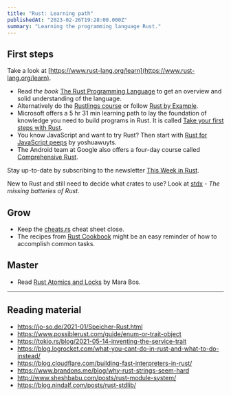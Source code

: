 ```yaml
---
title: "Rust: Learning path"
publishedAt: "2023-02-26T19:28:00.000Z"
summary: "Learning the programming language Rust."
---
```


## First steps

Take a look at [https://www.rust-lang.org/learn](https://www.rust-lang.org/learn).

- Read _the book_ [The Rust Programming Language](https://doc.rust-lang.org/book/) to get an overview and solid understanding of the language.
- Alternatively do the [Rustlings course](https://github.com/rust-lang/rustlings/) or follow [Rust by Example](https://doc.rust-lang.org/stable/rust-by-example/).
- Microsoft offers a 5 hr 31 min learning path to lay the foundation of knowledge you need to build programs in Rust. It is called [Take your first steps with Rust](https://learn.microsoft.com/en-us/training/paths/rust-first-steps/).
- You know JavaScript and want to try Rust? Then start with [Rust for JavaScript peeps](https://github.com/yoshuawuyts/rust-for-js-peeps) by yoshuawuyts.
- The Android team at Google also offers a four-day course called [Comprehensive Rust](https://github.com/google/comprehensive-rust).

Stay up-to-date by subscribing to the newsletter [This Week in Rust](https://this-week-in-rust.org/).

New to Rust and still need to decide what crates to use? Look at [stdx](https://github.com/brson/stdx) _- The missing batteries of Rust_.

## Grow

- Keep the [cheats.rs](https://cheats.rs/) cheat sheet close.
- The recipes from [Rust Cookbook](https://rust-lang-nursery.github.io/rust-cookbook/) might be an easy reminder of how to accomplish common tasks.

## Master

- Read [Rust Atomics and Locks](https://marabos.nl/atomics/) by Mara Bos.

---

## Reading material

- https://jo-so.de/2021-01/Speicher-Rust.html
- https://www.possiblerust.com/guide/enum-or-trait-object
- https://tokio.rs/blog/2021-05-14-inventing-the-service-trait
- https://blog.logrocket.com/what-you-cant-do-in-rust-and-what-to-do-instead/
- https://blog.cloudflare.com/building-fast-interpreters-in-rust/
- https://www.brandons.me/blog/why-rust-strings-seem-hard
- http://www.sheshbabu.com/posts/rust-module-system/
- https://blog.nindalf.com/posts/rust-stdlib/
